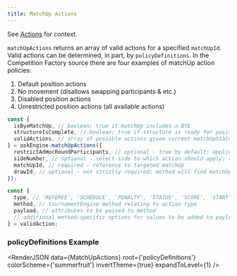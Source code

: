 ```yaml
---
title: MatchUp Actions
---
```



See [Actions](/docs/concepts/actions) for context.

`matchUpActions` returns an array of valid actions for a specified `matchUpId`. Valid actions can be determined, in part, by
`policyDefinitions`. In the Competition Factory source there are four examples of matchUp action policies:

1. Default position actions
2. No movement (disallows swapping participants & etc.)
3. Disabled position actions
4. Unrestricted position actions (all available actions)

```js
const {
  isByeMatchUp, // boolean; true if matchUp includes a BYE
  structureIsComplete, // boolean; true if structure is ready for positioning
  validActions, // array of possible actions given current matchUpStatus
} = askEngine.matchUpActions({
  restrictAdHocRoundParticipants, // optional - true by default; applies to AD_HOC; disallow the same participant being in the same round multiple times
  sideNumber, // optional - select side to which action should apply; applies to AD_HOC position assignments
  matchUpId, // required - reference to targeted matchUp
  drawId, // optional - not strictly required; method will find matchUp by brute force without it
});

const {
  type, // 'REFEREE', 'SCHEDULE', 'PENALTY', 'STATUS', 'SCORE', 'START', 'END', 'SUBSTITUTION'.
  method, // tournamentEngine method relating to action type
  payload, // attributes to be passed to method
  // additional method-specific options for values to be added to payload when calling method
} = validAction;
```

### policyDefinitions Example

<RenderJSON
  data={MatchUpActions}
  root={'policyDefinitions'}
  colorScheme={'summerfruit'}
  invertTheme={true}
  expandToLevel={1}
/>
